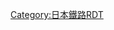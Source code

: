 {{Routemap|inline=<includeonly>yes</includeonly>|title=後免·奈半利線|title-bg=#00bfff|title-color=white|map=
uvHST-\\~~ ~~[[鏡川橋停留場|鏡川橋]]
udHST\\HST\d~~ ~~[[播磨屋橋停留場|播磨屋橋]]/[[高知站|高知]]
udLSTR\\LSTR\d
udLSTR\exKRW+l!~POINTERf@g\eKRWgr\d~~ ~~←[[土佐電氣鐵道|土佐電]]：''{{link-ja|安藝線|土佐電気鉄道安芸線}}'' -1974
udLSTR\exBHF\BHF\d~~0.0~~'''[[後免站|後免]]'''
udLSTR\exSTR\ABZgl\d~~ ~~[[四國旅客鐵道|JR四]]：[[土讚線]]→
cd!~uLSTR!~POINTERf@gq\exSTR\hSTRa\cd~~ ~~[[土佐電交通|土佐電]]：[[後免線]]
udLSTR\exSTR\hSTR!~POINTERg@fq\d~~ ~~'''阿佐線'''
cd!~umKBHFxe\exBHF\hSTR\cd~~0.9~~[[後免町站|後免町]] （土佐電）
exdSTR\exSTR\hBHF\d~~1.1~~'''[[後免町站|後免町]]'''
d!~exvSHI3l-\exSTR\hSTR\d
exHST\hSTR~~2.2~~''永田''
exHST\hSTR~~2.8~~''立田'' （土佐電）
exSTR\hpHST~~2.9~~'''[[立田站|立田]]'''
exHST\hSTR~~3.3~~''日章''
exHST\hSTR~~3.6~~物部川
exhKRZWae\hKRZW~~ ~~物部川橋樑
exHST\hSTR~~4.6~~西野市
exHST\hHST~~5.7~~'''[[野市站|野市]]（右）~~''野市''（左）
exHST\hSTR~~6.7~~''遠山''
exHST\hSTR~~7.8~~''古川''
exSTR\hpHST~~8.0~~'''[[吉川站 (高知縣)|吉川]]'''
exSTR\hHST~~9.3~~'''[[赤岡站|赤岡]]'''
exHST\hSTR~~10.1~~''{{link-ja|岸本站 (高知縣)|岸本駅 (高知県)|岸本}}''
exSTR\hpHST~~10.7~~'''[[香我美站|香我美]]'''
exHST\hSTR~~11.3~~''月見山''
exHST\hSTR~~12.3~~''夜須'' （土佐電）
exSTR\hBHF~~12.4~~'''[[夜須站|夜須]]'''
exSTR\hSTR
exHST\hSTRe~~12.7~~''手結''
extSTRa\tSTRa~~ ~~第1手結山隧道
extSTRe\htSTRe
exHST\htSTRa~~13.7~~''海濱學校前''
extSTRa\tSTRe~~ ~~第2手結山隧道
extSTRe\hSTRa
exHST\hSTR~~14.6~~''土佐住吉''
exHST\hSTR~~16.3~~''長谷寄''
exSTR\hpHST~~16.4~~'''[[西分站|西分]]'''
exHST\hSTR~~17.5~~''西分'' （土佐電）
exSTR\hSTRe
exCSTRae\CSTRae
exSTR\hSTRa
exSTR\hHST~~18.2~~[[和食站|和食]]'''
exHST\hSTR~~18.6~~''和食'' （土佐電）
exHST\hSTR~~19.6~~''赤野'' （土佐電）
exSTR\hpHST~~20.0~~'''[[赤野站|赤野]]'''
exSTR\htSTRa
exSTR\tSTRe
exSTR\hSTRa
exHST\hSTR~~21.8~~''八流''
exSTR\hpHST~~23.6~~'''[[穴內站|穴內]]'''
exSTR\htSTRa
exHST\tSTR~~23.9~~''穴內'' （土佐電）
exSTR\tSTRe
exSTR\HST~~26.2~~'''[[球場前站 (高知縣)|球場前]]'''
exKBHFe\STR~~26.8~~''安藝'' （土佐電）
\\vSHI3gl-\dSHI3c3
\cd\cd!~BHF\DST~~27.7~~'''[[安藝站|安藝]]'''
\\vSHI3g+l-\dSHI3c4
\HST~~30.4~~'''[[伊尾木站|伊尾木]]'''
\HST~~34.7~~'''[[下山站 (高知縣)|下山]]'''
\HST~~37.0~~'''[[唐濱站|唐濱]]'''
\HST~~38.7~~'''[[安田站 (高知縣)|安田]]'''
\HST~~41.5~~'''[[田野站 (高知縣)|田野]]'''
\KBHFe~~42.7~~'''[[奈半利站|奈半利]]'''
|bottom={{navbar|後免·奈半利線RDT}}
}}<noinclude>
{{rdt intro|[[後免·奈半利線]]}}
[[Category:日本鐵路RDT]]
</noinclude>